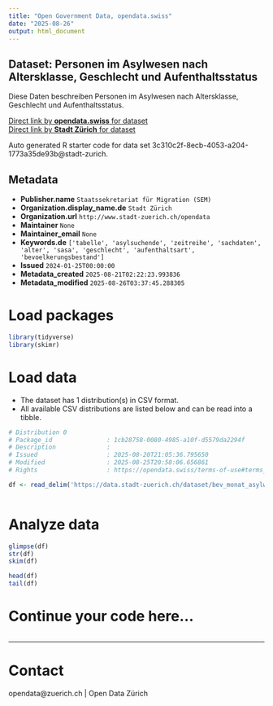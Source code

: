 ```yaml
---
title: "Open Government Data, opendata.swiss"
date: "2025-08-26"
output: html_document
---
```


## Dataset: Personen im Asylwesen nach Altersklasse, Geschlecht und Aufenthaltsstatus

Diese Daten beschreiben Personen im Asylwesen nach Altersklasse, Geschlecht und Aufenthaltsstatus.

[Direct link by **opendata.swiss** for dataset](https://opendata.swiss/de/dataset/personen-im-asylwesen-nach-altersklasse-geschlecht-und-aufenthaltsstatus)<br>
[Direct link by **Stadt Zürich** for dataset](https://data.stadt-zuerich.ch/dataset/bev_monat_asylwesen_status_altersklasse_geschlecht_od5235)

Auto generated R starter code for data set 3c310c2f-8ecb-4053-a204-1773a35de93b@stadt-zurich.

## Metadata

- **Publisher.name** `Staatssekretariat für Migration (SEM)`
- **Organization.display_name.de** `Stadt Zürich`
- **Organization.url** `http://www.stadt-zuerich.ch/opendata`
- **Maintainer** `None`
- **Maintainer_email** `None`
- **Keywords.de** `['tabelle', 'asylsuchende', 'zeitreihe', 'sachdaten', 'alter', 'sasa', 'geschlecht', 'aufenthaltsart', 'bevoelkerungsbestand']`
- **Issued** `2024-01-25T00:00:00`
- **Metadata_created** `2025-08-21T02:22:23.993836`
- **Metadata_modified** `2025-08-26T03:37:45.288305`


# Load packages

```r

library(tidyverse)
library(skimr)

```

# Load data

-   The dataset has 1 distribution(s) in CSV format.
-   All available CSV distributions are listed below and can be read into a tibble.

```r

# Distribution 0
# Package_id               : 1cb28758-0080-4985-a10f-d5579da2294f
# Description              : 
# Issued                   : 2025-08-20T21:05:36.795650
# Modified                 : 2025-08-25T20:58:06.656861
# Rights                   : https://opendata.swiss/terms-of-use#terms_open

df <- read_delim('https://data.stadt-zuerich.ch/dataset/bev_monat_asylwesen_status_altersklasse_geschlecht_od5235/download/BEV523OD5235.csv')



```

# Analyze data

```r

glimpse(df)
str(df)
skim(df)

head(df)
tail(df)

```

# Continue your code here...

```r

```

------------------------------------------------------------------------

# Contact

opendata@zuerich.ch | Open Data Zürich
